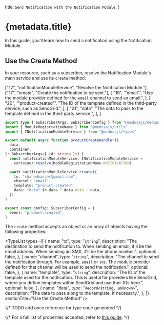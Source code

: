 
  title: `Send Notification with the Notification Module`,
}

# {metadata.title}

In this guide, you'll learn how to send a notification using the Notification Module.

## Use the Create Method

In your resource, such as a subscriber, resolve the Notification Module's main service and use its `create` method:

  ["12", "notificationModuleService", "Resolve the Notification Module."],
  ["17", "create", "Create the notification to be sent."],
  [
    "19",
    '"email"',
    "Use the module provider defined for the `email` channel to send an email.",
  ],
  [
    "20",
    '"product-created"',
    "The ID of the template defined in the third-party service, such as SendGrid.",
  ],
  [
    "21",
    "data",
    "The data to pass to the template defined in the third-party service.",
  ],
]

```ts title="src/subscribers/product-created.ts" highlights={highlights} collapsibleLines="1-7" expandButtonLabel="Show Imports"
import type { SubscriberArgs, SubscriberConfig } from "@medusajs/medusa"
import { ModuleRegistrationName } from "@medusajs/utils"
import { INotificationModuleService } from "@medusajs/types"

export default async function productCreateHandler({
  data,
  container,
}: SubscriberArgs<{ id: string }>) {
  const notificationModuleService: INotificationModuleService =
    container.resolve(ModuleRegistrationName.NOTIFICATION)

  await notificationModuleService.create({
    to: "shahednasser@gmail.com",
    channel: "email",
    template: "product-created",
    data: "data" in data ? data.data : data,
  })
}

export const config: SubscriberConfig = {
  event: "product.created",
}
```

The `create` method accepts an object or an array of objects having the following properties:

<TypeList
  types={[
    {
      name: "to",
      type: "`string`",
      description:
        "The destination to send the notification to. When sending an email, it'll be the email address. When sending an SMS, it'll be the phone number.",
      optional: false,
    },
    {
      name: "channel",
      type: "`string`",
      description:
        "The channel to send the notification through. For example, `email` or `sms`. The module provider defined for that channel will be used to send the notification.",
      optional: false,
    },
    {
      name: "template",
      type: "`string`",
      description:
        "The ID of the template used for the notification. This is useful for providers like SendGrid, where you define templates within SendGrid and use their IDs here.",
      optional: false,
    },
    {
      name: "data",
      type: "`Record<string, unknown>`",
      description: "The data to pass along to the template, if necessary.",
    },
  ]}
  sectionTitle="Use the Create Method"
/>

{/* TODO add once reference for type once generated */}

{/* For a full list of properties accepted, refer to [this guide](/references/notification-provider-module#create). */}
